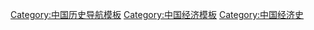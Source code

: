 {{Navbox
|name = 中国经济史
|title = [[中国经济史]]
|state = {{{state|autocollapse}}}
|listclass = hlist

|group1 = [[中国经济史|中国朝代]] (之前-1912)
|list1 =
* [[漢朝經濟|漢朝]]
* [[唐朝經濟|唐朝]]
* [[宋朝經濟|宋朝]]
* [[明朝經濟|明朝]]
* [[清朝经济|清朝]]

|group2 = 现代中国 (1912–现在)
|list2 =
* [[中华民国大陆时期经济|1912-1949]]
**[[黃金十年 (中華民國)|黄金十年]]
** [[中国工业史|工业（清末~民国大陆期间）]]
* [[中華人民共和國經濟史|1949–现在]]
** [[改革开放]]
** [[中华人民共和国工业史|工业（共和国）]]

|group3 = [[中华人民共和国经济|当代经济]]
|list3 = 
* [[广东省经济|广东]]
* [[江苏省经济|江苏]]
* [[山东經濟|山东]]
* [[香港經濟|香港]]
* [[澳門經濟|澳門]]
**[[澳門經濟史|經濟史]]

}}<noinclude>
{{collapsible option}}
[[Category:中国历史导航模板]]
[[Category:中国经济模板]]
[[Category:中国经济史]]
</noinclude>